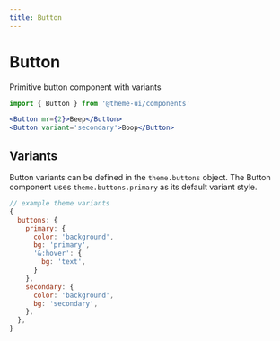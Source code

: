```yaml
---
title: Button
---
```


# Button

Primitive button component with variants

```js
import { Button } from '@theme-ui/components'
```

```jsx live=true
<Button mr={2}>Beep</Button>
<Button variant='secondary'>Boop</Button>
```

## Variants

Button variants can be defined in the `theme.buttons` object.
The Button component uses `theme.buttons.primary` as its default variant style.

```js
// example theme variants
{
  buttons: {
    primary: {
      color: 'background',
      bg: 'primary',
      '&:hover': {
        bg: 'text',
      }
    },
    secondary: {
      color: 'background',
      bg: 'secondary',
    },
  },
}
```
